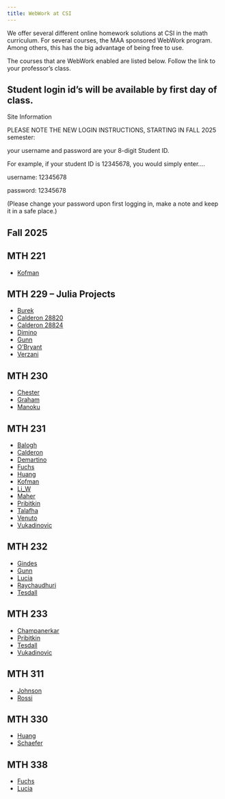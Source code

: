 ---
title: WebWork at CSI
---

We offer several different online homework solutions at CSI in the math
curriculum. For several courses, the MAA sponsored WebWork
program. Among others, this has the big advantage of being free to use.

The courses that are WebWork enabled are listed below. Follow the link to your professor's class.


## Student login id's will be available by first day of class.
Site Information

PLEASE NOTE THE NEW LOGIN INSTRUCTIONS, STARTING IN FALL 2025 semester:

your username and password are your 8-digit Student ID.

For example, if your student ID is 12345678, you would simply enter....

username: 12345678

password: 12345678

(Please change your password upon first logging in, make a note and keep it in a safe place.) 

##  Fall 2025

## MTH 221

* [Kofman](http://www.math.csi.cuny.edu/webwork2/Math221_28851_Kofman_F25/)


## MTH 229 -- Julia Projects

* [Burek](http://www.math.csi.cuny.edu/webwork2/Math229_28812_Burek_F25/)
* [Calderon 28820](http://www.math.csi.cuny.edu/webwork2/Math229_28820_Calderon_F25/)
* [Calderon 28824](http://www.math.csi.cuny.edu/webwork2/Math229_28824_Calderon_F25/)
* [Dimino](http://www.math.csi.cuny.edu/webwork2/Math229_28823_Dimino_F25/)
* [Gunn](http://www.math.csi.cuny.edu/webwork2/Math229_28819_Gunn_F25/)
* [O'Bryant](http://www.math.csi.cuny.edu/webwork2/Math229_28813_OBryant_F25/)
* [Verzani](http://www.math.csi.cuny.edu/webwork2/Math229_28815_Verzani_F25/)


## MTH 230

* [Chester](http://www.math.csi.cuny.edu/webwork2/Math230_27967_Chester_F25/)
* [Graham](http://www.math.csi.cuny.edu/webwork2/Math230_27963_Graham_F25/)
* [Manoku](http://www.math.csi.cuny.edu/webwork2/Math230_27964_Manoku_F25/)


## MTH 231

* [Balogh](http://www.math.csi.cuny.edu/webwork2/Math231_28438_Balogh_F25/)
* [Calderon](http://www.math.csi.cuny.edu/webwork2/Math231_29673_Calderon_F25/)
* [Demartino](http://www.math.csi.cuny.edu/webwork2/Math231_28439_Demartino_F25/)
* [Fuchs](http://www.math.csi.cuny.edu/webwork2/Math231_28441_Fuchs_F25/)
* [Huang](http://www.math.csi.cuny.edu/webwork2/Math231_28440_Huang_F25/)
* [Kofman](http://www.math.csi.cuny.edu/webwork2/Math231_28443_Kofman_F25/)
* [Li_W](http://www.math.csi.cuny.edu/webwork2/Math231_28437_Li_W_F25/)
* [Maher](http://www.math.csi.cuny.edu/webwork2/Math231_28436_Maher_F25/)
* [Pribitkin](http://www.math.csi.cuny.edu/webwork2/Math231_28434_Pribitkin_F25/)
* [Talafha](http://www.math.csi.cuny.edu/webwork2/Math231_28435_Talafha_F25/)
* [Venuto](http://www.math.csi.cuny.edu/webwork2/Math231_28439_Venuto_F25/)
* [Vukadinovic](http://www.math.csi.cuny.edu/webwork2/Math231_28442_Vukadinovic_F25/)


## MTH 232

* [Gindes](http://www.math.csi.cuny.edu/webwork2/Math232_28210_Gindes_F25/)
* [Gunn](http://www.math.csi.cuny.edu/webwork2/Math232_28211_Gunn_F25/)
* [Lucia](http://www.math.csi.cuny.edu/webwork2/Math232_28214_Lucia_F25/)
* [Raychaudhuri](http://www.math.csi.cuny.edu/webwork2/Math232_28212_Raychaudhuri_F25/)
* [Tesdall](http://www.math.csi.cuny.edu/webwork2/Math232_28213_Tesdall_F25/)


## MTH 233

* [Champanerkar](http://www.math.csi.cuny.edu/webwork2/Math233_28695_Champanerkar_F25/)
* [Pribitkin](http://www.math.csi.cuny.edu/webwork2/Math233_28694_Pribitkin_F25/)
* [Tesdall](http://www.math.csi.cuny.edu/webwork2/Math233_28691_Tesdall_F25/)
* [Vukadinovic](http://www.math.csi.cuny.edu/webwork2/Math233_29492_Vukadinovic_F25/)


## MTH 311

* [Johnson](http://www.math.csi.cuny.edu/webwork2/Math311_28104_Johnson_F25/)
* [Rossi](http://www.math.csi.cuny.edu/webwork2/Math311_28103_Rossi_F25/)


## MTH 330

* [Huang](http://www.math.csi.cuny.edu/webwork2/Math330_28523_Huang_F25/)
* [Schaefer](http://www.math.csi.cuny.edu/webwork2/Math330_53298_Schaefer_F25/)


## MTH 338

* [Fuchs](http://www.math.csi.cuny.edu/webwork2/Math338_28219_Fuchs_F25/)
* [Lucia](http://www.math.csi.cuny.edu/webwork2/Math338_28217_Lucia_F25/)





